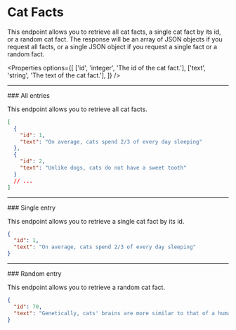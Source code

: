 
# Cat Facts

This endpoint allows you to retrieve all cat facts, a single cat fact by its id, or a random cat fact. The response will be an array of JSON objects if you request all facts, or a single JSON object if you request a single fact or a random fact.

<Properties
  options={[
    ['id', 'integer', 'The id of the cat fact.'],
    ['text', 'string', 'The text of the cat fact.'],
  ]}
/>

<Hr />
### All entries

<EndpointDetails path="/cat-facts" />

This endpoint allows you to retrieve all cat facts.

```json filename="Response"
[
  {
    "id": 1,
    "text": "On average, cats spend 2/3 of every day sleeping"
  },
  {
    "id": 2,
    "text": "Unlike dogs, cats do not have a sweet tooth"
  }
  // ...
]
```

<Hr />
### Single entry

<EndpointDetails path="/cat-facts/<id>" />

This endpoint allows you to retrieve a single cat fact by its id.

```json filename="Response"
{
  "id": 1,
  "text": "On average, cats spend 2/3 of every day sleeping"
}
```

<Hr />
### Random entry

<EndpointDetails path="/cat-facts/random" />

This endpoint allows you to retrieve a random cat fact.

```json filename="Response"
{
  "id": 70,
  "text": "Genetically, cats' brains are more similar to that of a human than a dog's brain"
}
```
